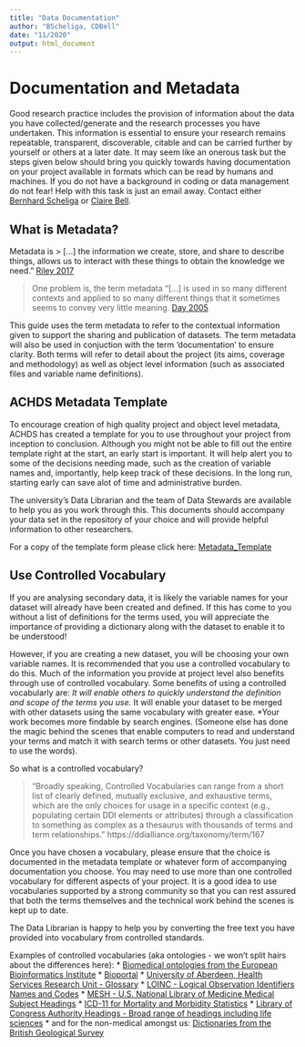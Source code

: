 ```yaml
---
title: "Data Documentation"
author: "BScheliga, CDBell"
date: "11/2020"
output: html_document
---
```


# Documentation and Metadata {#metadata}

Good research practice includes the provision of information about the data you have collected/generate and the research processes you have undertaken. This information is essential to ensure your research remains repeatable, transparent, discoverable, citable and can be carried further by yourself or others at a later date.  It may seem like an onerous task but the steps given below should bring you quickly towards having documentation on your project available in formats which can be read by humans and machines.  If you do not have a background in coding or data management do not fear! Help with this task is just an email away.  Contact either [Bernhard Scheliga](b.scheliga@abdn.ac.uk) or [Claire Bell](claire.bell@abdn.ac.uk).

## What is Metadata?

Metadata is > [...] the information we create, store, and share to describe things, allows us to interact with these things to obtain the knowledge we need." [Riley 2017](https://groups.niso.org/apps/group_public/download.php/17446/Understanding%20Metadata.pdf)

> One problem is, the term metadata "[...] is used in so many different contexts and applied to so many different things that it sometimes seems to convey very little meaning.
[Day 2005](https://www.dcc.ac.uk/sites/default/files/documents/resource/curation-manual/chapters/metadata/metadata.pdf) 

This guide uses the term metadata to refer to the contextual information given to support the sharing and publication of datasets. The term metadata will also be used in conjuction with the term 'documentation' to ensure clarity. Both terms will refer to detail about the project (its aims, coverage and methodology) as well as object level information (such as associated files and variable name definitions). 

## ACHDS Metadata Template
To encourage creation of high quality project and object level metadata, ACHDS has created a template for you to use throughout your project from inception to conclusion.  Although you might not be able to fill out the entire template right at the start, an early start is important.  It will help alert you to some of the decisions needing made, such as the creation of variable names and, importantly, help keep track of these decisions.  In the long run, starting early can save alot of time and administrative burden.

The university's Data Librarian and the team of Data Stewards are available to help you as you work through this.  This documents should accompany your data set in the repository of your choice and will provide helpful information to other researchers.

For a copy of the template form please click here:  [Metadata_Template](MetadataTemplate_V3_Blank.xlsx)

## Use Controlled Vocabulary

If you are analysing secondary data, it is likely the variable names for your dataset will already have been created and defined.  If this has come to you without a list of definitions for the terms used, you will appreciate the importance of providing a dictionary along with the dataset to enable it to be understood!

However, if you are creating a new dataset, you will be choosing your own variable names.  It is recommended that you use a controlled vocabulary to do this. Much of the information you provide at project level also benefits through use of controlled vocabulary.  Some benefits of using a controlled vocabularly are: 
*It will enable others to quickly understand the definition and scope of the terms you use.
*It will enable your dataset to be merged with other datasets using the same vocabulary with greater ease. 
*Your work becomes more findable by search engines.  (Someone else has done the magic behind the scenes that enable computers to read and understand your terms and match it with search terms or other datasets.  You just need to use the words).

So what is a controlled vocabulary?

>"Broadly speaking, Controlled Vocabularies can range from a short list of clearly defined, mutually exclusive, and exhaustive terms, which are the only choices for usage in a specific context (e.g., populating certain DDI elements or attributes) through a classification to something as complex as a thesaurus with thousands of terms and term relationships." https://ddialliance.org/taxonomy/term/167

Once you have chosen a vocabulary, please ensure that the choice is documented in the metadata template or whatever form of accompanying documentation you choose.  You may need to use more than one controlled vocabulary for different aspects of your project.  It is  a good idea to use vocabularies supported by a strong community so that you can rest assured that both the terms themselves and the technical work behind the scenes is kept up to date.

The Data Librarian is happy to help you by converting the free text you have provided into vocabulary from controlled standards.
 
Examples of controlled vocabularies (aka ontologies - we won't split hairs about the differences here):
* [Biomedical ontologies from the European Bioinformatics Institute](https://www.ebi.ac.uk/ols/index)
* [Bioportal](https://bioportal.bioontology.org/search?q=ICD&ontologies=&include_properties=false&include_views=false&includeObsolete=false&require_definition=false&exact_match=false&categories=)
* [University of Aberdeen, Health Services Research Unit - Glossary](https://www.abdn.ac.uk/hsru/what-we-do/qa/glossary-141.php)
* [LOINC - Logical Observation Identifiers Names and Codes](https://www.mayocliniclabs.com/test-catalog/appendix/loinc-codes.html)
* [MESH - U.S. National Library of Medicine Medical Subject Headings](https://meshb.nlm.nih.gov/search)
* [ICD-11 for Mortality and Morbidity Statistics](https://icd.who.int/browse11/l-m/en#/http%3a%2f%2fid.who.int%2ficd%2fentity%2f1435254666)
* [Library of Congress Authority Headings - Broad range of headings including life sciences](https://authorities.loc.gov/cgi-bin/Pwebrecon.cgi?DB=local&PAGE=First)
* and for the non-medical amongst us:  [Dictionaries from the British Geological Survey](https://www.bgs.ac.uk/information-hub/dictionaries/) 

